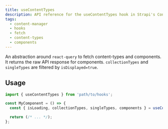 ```yaml
---
title: useContentTypes
description: API reference for the useContentTypes hook in Strapi's Content Manager
tags:
  - content-manager
  - hooks
  - fetch
  - content-types
  - components
---
```


An abstraction around `react-query` to fetch content-types and components. It returns the raw API response
for components. `collectionTypes` and `singleTypes` are filtered by `isDisplayed=true`.

## Usage

```jsx
import { useContentTypes } from 'path/to/hooks';

const MyComponent = () => {
  const { isLoading, collectionTypes, singleTypes, components } = useContentTypes();

  return (/* ... */);
};
```
